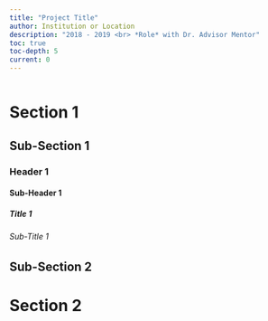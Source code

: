 ```yaml
---
title: "Project Title"
author: Institution or Location
description: "2018 - 2019 <br> *Role* with Dr. Advisor Mentor"
toc: true
toc-depth: 5
current: 0
---
```


![]()

# Section 1

## Sub-Section 1

### Header 1

#### Sub-Header 1

##### Title 1

###### Sub-Title 1

## Sub-Section 2

# Section 2
